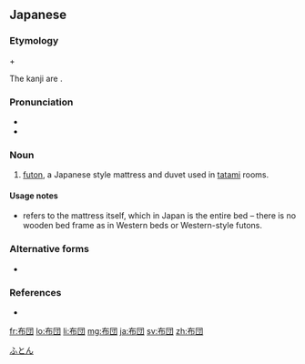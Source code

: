 {{wikipedia|futon}}
==Japanese==
{{ja-kanjitab|ふ|とん|yomi=on}}

===Etymology===
{{m|ja|布||cloth|tr=ふ, fu|sc=Jpan}}
+ {{m|ja|団||mass|tr=とん, ton|sc=Jpan}}

The kanji are {{ja-ateji|sort=ふとん}}.

===Pronunciation===
* {{ja-pron|ふとん|y=irr}}
* {{audio|Ja-Futon.oga|Audio|lang=ja}}

===Noun===
{{ja-noun|ふとん}}

# [[futon]], a Japanese style mattress and duvet used in [[tatami]] rooms.
#: {{ja-usex|[[布団を敷く|'''布団'''を敷く]]。|[[ふとん を しく|'''^ふとん''' を しく]]。|To [[make the bed|make the '''bed''']].}}
#: {{ja-usex|'''布団'''をあげる。|^'''ふとん''' を あげる。|Put away the '''bedding'''.}}

====Usage notes====
* {{lang|ja|布団}} refers to the mattress itself, which in Japan is the entire bed – there is no wooden bed frame as in Western beds or Western-style futons.

===Alternative forms===
* {{l|ja|蒲団}}

===References===
* {{R:OxfordJapanese}}

[[Category:Japanese basic words|ふとん]]

[[fr:布団]]
[[lo:布団]]
[[li:布団]]
[[mg:布団]]
[[ja:布団]]
[[sv:布団]]
[[zh:布団]]